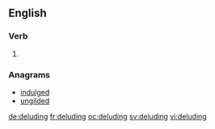 ==English==

===Verb===
{{head|en}}

# {{present participle of|delude|lang=en}}

===Anagrams===
* [[indulged#English|indulged]]
* [[ungilded#English|ungilded]]

[[de:deluding]]
[[fr:deluding]]
[[oc:deluding]]
[[sv:deluding]]
[[vi:deluding]]